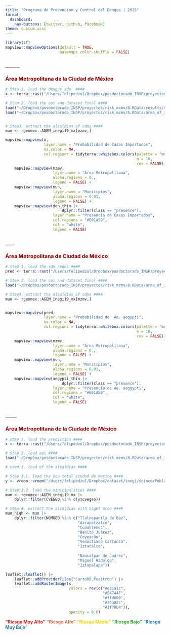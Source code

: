 ```yaml
---
title: "Programa de Prevención y Control del Dengue | 2025"
format: 
  dashboard:
    nav-buttons: [twitter, github, facebook]
theme: custom.scss
---
```


```r
library(sf)
mapview::mapviewOptions(default = TRUE,
                        basemaps.color.shuffle = FALSE)
```


# [**Probabilidad de Casos Importados**]{style="font-size:2pt"}

::: panel-tabset

### [**Área Metropolitana de la Ciudad de México**]{style="color:#990000"}

```r

# Step 1. load the dengue sdm  ####
x <- terra::rast("/Users/felipedzul/Dropbox/posdoctorado_INSP/proyectos/risk_mzmv/11.output/pred_dengue.tif")

# Step 2. load the aoi and dataset final ####
load("~/Dropbox/posdoctorado_INSP/proyectos/risk_mzmv/8.RData/results/ml_dengue/ml_dengue_cdmx.RData")
load("~/Dropbox/posdoctorado_INSP/proyectos/risk_mzmv/8.RData/area_of_interes/aoi.RData")


# Step3. extract the alcaldias of cdmx ####
mun <- rgeomex::AGEM_inegi19_mx[mzmv,]

mapview::mapview(x,
                 layer.name = "Probabilidad de Casos Importados",
                 na.color = NA,
                 col.regions = tidyterra::whitebox.colors(palette = "muted", 
                                                          n = 10,
                                                          rev = FALSE)) +
    mapview::mapview(mzmv,
                     layer.name = "Área Metropolitana",
                     alpha.regions = 0.,
                     legend = FALSE) +
    mapview::mapview(mun,
                     layer.name = "Municipios",
                     alpha.regions = 0.01,
                     legend = FALSE) +
    mapview::mapview(den_thin |> 
                         dplyr::filter(class == "presence"),
                     layer.name = "Presencia de Casos Importados",
                     col.regions = "#E01A59",
                     col = "white",
                     legend = FALSE)

```

:::


# [**Probabilidad de Vector**]{style="font-size:2pt"}

::: panel-tabset

### [**Área Metropolitana de Ciudad de México**]{style="color:#990000"}
```r


# Step 1. load the sdm aedes ####
pred <- terra::rast("/Users/felipedzul/Dropbox/posdoctorado_INSP/proyectos/risk_mzmv/11.output/pred_ae_aegypti.tif")

# Step 2. load the aoi and dataset final ####
load("~/Dropbox/posdoctorado_INSP/proyectos/risk_mzmv/8.RData/area_of_interes/aoi_aedes_thin.RData")

# Step3. extract the alcaldias of cdmx ####
mun <- rgeomex::AGEM_inegi19_mx[mzmv,]


mapview::mapview(pred,
                 layer.name = "Probabilidad de  Ae. aegypti",
                 na.color = NA,
                 col.regions = tidyterra::whitebox.colors(palette = "muted", 
                                                          n = 10,
                                                          rev = FALSE)) +
    mapview::mapview(mzmv,
                     layer.name = "Área Metropolitana",
                     alpha.regions = 0.,
                     legend = FALSE) +
    mapview::mapview(mun,
                     layer.name = "Municipios",
                     alpha.regions = 0.01,
                     legend = FALSE) +
    mapview::mapview(aegypti_thin |> 
                         dplyr::filter(class == "presence"),
                     layer.name = "Presencia de Ae. aeggypti",
                     col.regions = "#E01A59",
                     col = "white",
                     legend = FALSE)


```
:::


# [**Escenarios Epidemiológicos**]{style="font-size:2pt"}

::: panel-tabset

### [**Área Metropolitana de la Ciudade de México**]{style="color:#990000"}


```r
# Step 1. load the prediction ####
x <- terra::rast("/Users/felipedzul/Dropbox/posdoctorado_INSP/proyectos/risk_mzmv/11.output/pred_class_risk.tif")

# Step 2. load aoi ####
load("~/Dropbox/posdoctorado_INSP/proyectos/risk_mzmv/8.RData/area_of_interes/aoi.RData")

# step 3. load of the alcaldias ####

# Step 3.1. load the pop total ciudad de mexico ####
y <- vroom::vroom("/Users/felipedzul/Dropbox/dataset/inegi/scince/Población total Ciudad de México - 09101 por municipio_demarcación territorial.csv")

# Step 3.2. load the minicipalities ####
mun <- rgeomex::AGEM_inegi19_mx |>
    dplyr::filter(CVEGEO %in% c(y$cvegeo))

# Step 4. extract the alcaldias with hight prob ####
mun_high <- mun |>
    dplyr::filter(NOMGEO %in% c("Tlalnepantla de Baz",
                                "Azcapotzalco",
                                "Cuauhtémoc",
                                "Benito Juárez",
                                "Coyoacán",
                                "Venustiano Carranza",
                                "Iztacalco",
                                
                                "Naucalpan de Juárez",
                                "Miguel Hidalgo",
                                "Iztapalapa"))

leaflet::leaflet() |>
    leaflet::addProviderTiles("CartoDB.Positron") |>
    leaflet::addRasterImage(x,
                            colors = rev(c("#e31a1c", 
                                           "#E4744F",
                                           "#ffd600",
                                           "#33a02c",
                                           "#1f78b4")),
                            opacity = 0.6) 
```


[**"Riesgo Muy Alto"**]{style="color:#e31a1c"}
[**"Riesgo Alto"**]{style="color:#E4744F"}
[**"Riesgo Medio"**]{style="color:#ffd600"}
[**"Riesgo Bajo"**]{style="color:#33a02c"}
[**"Riesgo Muy Bajo"**]{style="color:#1f78b4"}

:::

